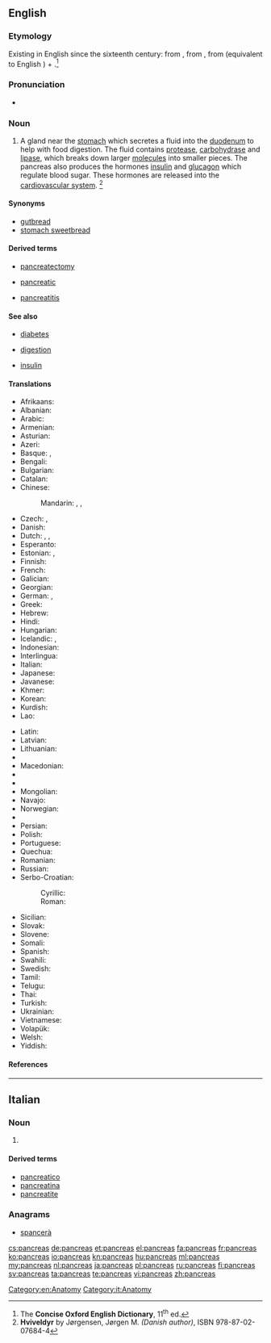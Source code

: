 {{also|pancréas|páncreas}}
==English==

===Etymology===
Existing in English since the sixteenth century: from {{etyl|la}} {{term|pancreas|lang=la}}, from {{etyl|grc}} {{term|πάγκρεας||sc=polytonic|tr=pankreas|lang=grc}}, from {{term|πᾶν||all|sc=polytonic|tr=pan|lang=grc}} (equivalent to English {{term|pan-}}) + {{term|κρέας||flesh|sc=polytonic|tr=kreas|lang=grc}}.<ref name="COED-etym">The '''Concise Oxford English Dictionary''', 11<sup>th</sup> ed.</ref>

===Pronunciation===
* {{a|UK}} {{IPA|/ˈpæŋkɹɪəs/}}

===Noun===
{{en-noun|pancreases|pl2=pancreata}}

# {{anatomy}} A gland near the [[stomach]] which secretes a fluid into the [[duodenum]] to help with food digestion. The fluid contains [[protease]], [[carbohydrase]] and [[lipase]], which breaks down larger [[molecules]] into smaller pieces. The pancreas also produces the hormones [[insulin]] and [[glucagon]] which regulate blood sugar. These hormones are released into the [[cardiovascular system]]. <ref name="VERT-anat">'''Hviveldyr''' by Jørgensen, Jørgen M. ''(Danish author)'', ISBN 978-87-02-07684-4</ref>

====Synonyms====
* [[gutbread]]
* [[stomach sweetbread]]

====Derived terms====
{{rel-top3|Derived terms}}
* [[pancreatectomy]]
{{rel-mid3}}
* [[pancreatic]]
{{rel-mid3}}
* [[pancreatitis]]
{{rel-bottom}}

====See also====
{{rel-top|See also}}
* [[diabetes]]
{{rel-mid3}}
* [[digestion]]
{{rel-mid3}}
* [[insulin]]
{{rel-bottom}}

====Translations====
{{trans-top|gland near the stomach}}
* Afrikaans: {{t-|af|pankreas|xs=Afrikaans}}
* Albanian: {{t|sq|pankreasi|xs=Albanian}}
* Arabic: {{t|ar|بنكرياس|tr=bánkriyas|m}}
* Armenian: {{t-|hy|ենթաստամոքսային գեղձ|tr=ent'astamok'sayin geġǰ}}
* Asturian: {{t|ast|páncrees|m}}
* Azeri: {{t|az|mə'dəaltı vəzi|xs=Azeri}}
* Basque: {{t-|eu|are|xs=Basque}}, {{t|eu|pankrea|xs=Basque}}
* Bengali: {{t-|bn|অগ্ন্যাশয়|sc=Beng|xs=Bengali}}
* Bulgarian: {{t|bg|панкреас|m}}
* Catalan: {{t|ca|pàncrees|m}}
* Chinese:
*: Mandarin: {{t|cmn|胰臟|sc=Hani}},  {{t|cmn|胰脏|tr=yízàng|sc=Hani}},  {{t-|cmn|胰腺|tr=yíxiàn|sc=Hani}}
* Czech: {{t+|cs|slinivka břišní|f}}, {{t-|cs|pankreas|m}}
* Danish: {{t-|da|bugspytkirtel|c}}
* Dutch: {{t|nl|alvleesklier}}, {{t|nl|buikspeekselklier}}, {{t-|nl|pancreas}}
* Esperanto: {{t|eo|pankreato|xs=Esperanto}}
* Estonian: {{t|et|kõhunääre}}, {{t+|et|pankreas}}
* Finnish: {{t+|fi|haima}}
* French: {{t+|fr|pancréas|m}}
* Galician: {{t-|gl|páncreas|m|xs=Galician}}
* Georgian: {{t-|ka|პანკრეასი|tr=pankreasi|sc=Geor|xs=Georgian}}
* German: {{t-|de|Bauchspeicheldrüse|f}}, {{t-|de|Pankreas|n}}
* Greek: {{t+|el|πάγκρεας|n|tr=págkreas}}
* Hebrew: {{t+|he|לבלב|tr=lavlav}}
* Hindi: {{t-|hi|अग्न्याशय|xs=Hindi}}
* Hungarian: {{t+|hu|hasnyálmirigy}}
* Icelandic: {{t-|is|bris|n}}, {{t+|is|briskirtill|m}}
* Indonesian: {{t-|id|pankreas|xs=Indonesian}}
* Interlingua: {{t|ia|pancreas}}
* Italian: {{t-|it|pancreas|m}}
* Japanese: {{t|ja|膵臓|tr=すいぞう, suizō}}
* Javanese: {{tø|jv|pankreas}}
* Khmer: {{t|km|លំពែង|tr=lumpɛɛŋ|sc=Khmr|xs=Khmer}}
* Korean: {{t|ko|이자|tr=ija}}
* Kurdish: {{t-|ku|pankreas}}
* Lao: {{t-|lo|ຕັບອ່ອນ|tr=tap-'öön|sc=Laoo|xs=Lao}}
{{trans-mid}}
* Latin: {{t-|la|pancreas}}
* Latvian: {{t|lv|aizkuņģa dziedzeris|xs=Latvian}}
* Lithuanian: {{t+|lt|kasa|xs=Lithuanian}}
* {{trreq|lb}}
* Macedonian: {{t|mk|панкреас|m}}
* {{trreq|mt}}
* {{trreq|mi}}
* Mongolian: {{t|mn|нойр булчирхай|sc=Cyrl|xs=Mongolian}}
* Navajo: {{tø|nv|alohkʼeʼ}}
* Norwegian: {{t-|no|bukspyttkjertel|m}}
* {{trreq|ang}}
* Persian: {{t|fa|لوزالمعده}}
* Polish: {{t+|pl|trzustka|f}}
* Portuguese: {{t|pt|pâncreas|m}}
* Quechua: {{t|qu|suyk'upin|xs=Quechua}}
* Romanian: {{t-|ro|pancreas}}
* Russian: {{t|ru|поджелудочная железа|f|tr=podželúdočnaja železá}}
* Serbo-Croatian:
*: Cyrillic: {{t|sh|гуштерача|f|sc=Cyrl}}
*: Roman: {{t|sh|gušterača|f}}
* Sicilian: {{tø|scn|pancreas}}
* Slovak: {{t|sk|podžalúdková žľaza|f}}
* Slovene: {{t+|sl|trebušna slinavka|f}}
* Somali: {{tø|so|ganac}}
* Spanish: {{t+|es|páncreas|m}}
* Swahili: {{t|sw|kongosho|xs=Swahili}}
* Swedish: {{t+|sv|bukspottkörtel|c}}
* Tamil: {{t|ta|கணையம்|xs=Tamil}}
* Telugu: {{t|te|క్లోమము}}
* Thai: {{t|th|ตับอ่อน|tr=dtàp òn}}
* Turkish: {{t+|tr|pankreas}}
* Ukrainian: {{t|uk|підшлункова залоза|f|xs=Ukrainian}}
* Vietnamese: {{t+|vi|tụy|xs=Vietnamese}}
* Volapük: {{t|vo|pankreat}}
* Welsh: {{t|cy|cefndedyn|m}}
* Yiddish: {{t-|yi|פאנקרעאס|n|tr=pankreas|xs=Yiddish}}
{{trans-bottom}}

====References====
<references/>

[[Category:en:Anatomy]]

----

==Italian==

===Noun===
{{head|it|noun|g=m}} {{inv}}

# {{l|en|pancreas}}

====Derived terms====
* [[pancreatico]]
* [[pancreatina]]
* [[pancreatite]]

===Anagrams===
* [[spancerà#Italian|spancerà]]

[[Category:it:Anatomy]]

[[cs:pancreas]]
[[de:pancreas]]
[[et:pancreas]]
[[el:pancreas]]
[[fa:pancreas]]
[[fr:pancreas]]
[[ko:pancreas]]
[[io:pancreas]]
[[kn:pancreas]]
[[hu:pancreas]]
[[ml:pancreas]]
[[my:pancreas]]
[[nl:pancreas]]
[[ja:pancreas]]
[[pl:pancreas]]
[[ru:pancreas]]
[[fi:pancreas]]
[[sv:pancreas]]
[[ta:pancreas]]
[[te:pancreas]]
[[vi:pancreas]]
[[zh:pancreas]]